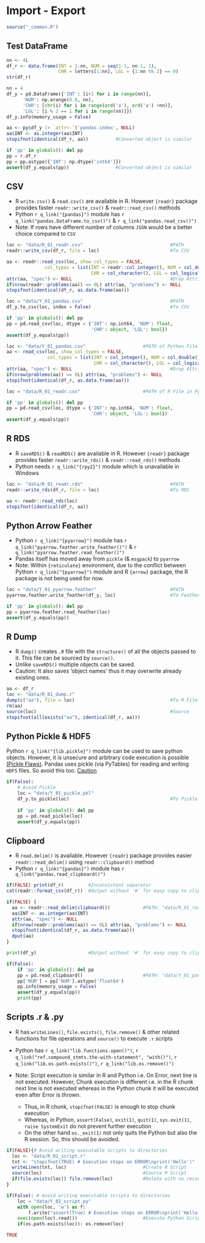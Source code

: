 # Import - Export {#in-out-p06}

```r
source("_common.R")
```

## Test DataFrame

```r
nn <- 4L
df_r <- data.frame(INT = 1:nn, NUM = seq(1-1, nn-1, 1), 
                   CHR = letters[1:nn], LGL = {1:nn %% 2} == 0)
str(df_r)
```

```python
nn = 4
df_y = pd.DataFrame({'INT': [i+1 for i in range(nn)], 
      'NUM': np.arange(0.0, nn),
      'CHR': [chr(i) for i in range(ord('a'), ord('a') +nn)],
      'LGL': [i % 2 == 1 for i in range(nn)]})
df_y.info(memory_usage = False)

```

```r
aa <- py$df_y |> `attr<-`('pandas.index', NULL) 
aa$INT <- as.integer(aa$INT)
stopifnot(identical(df_r, aa))          #Converted object is similar
```

```python
if 'pp' in globals(): del pp
pp = r.df_r
pp = pp.astype({'INT': np.dtype('int64')})
assert(df_y.equals(pp))                 #Converted object is similar

```

## CSV

- R `write.csv()` & `read.csv()` are available in R. However `{readr}` package provides faster  `readr::write_csv()` & `readr::read_csv()` methods
- Python `r q_link("{pandas}")` module has `r q_link("pandas.DataFrame.to_csv()")` & `r q_link("pandas.read_csv()")`
- Note: If rows have different number of columns `JSON` would be a better choice compared to `CSV` 

```r
loc <- "data/R_01_readr.csv"                                #PATH
readr::write_csv(df_r, file = loc)                          #To CSV

aa <- readr::read_csv(loc, show_col_types = FALSE, 
              col_types = list(INT = readr::col_integer(), NUM = col_double(), 
                               CHR = col_character(), LGL = col_logical()))
attr(aa, "spec") <- NULL                                    #Drop Attribute
if(nrow(readr::problems(aa)) == 0L) attr(aa, "problems") <- NULL
stopifnot(identical(df_r, as.data.frame(aa)))
```

```python
loc = "data/Y_01_pandas.csv"                                #PATH
df_y.to_csv(loc, index = False)                             #To CSV

if 'pp' in globals(): del pp
pp = pd.read_csv(loc, dtype = {'INT': np.int64, 'NUM': float, 
                               'CHR': object, 'LGL': bool})
assert(df_y.equals(pp))

```

```r
loc <- "data/Y_01_pandas.csv"                     #PATH of Python File in R
aa <- read_csv(loc, show_col_types = FALSE, 
               col_types = list(INT = col_integer(), NUM = col_double(), 
                                CHR = col_character(), LGL = col_logical()))
attr(aa, "spec") <- NULL                                    #Drop Attribute
if(nrow(problems(aa)) == 0L) attr(aa, "problems") <- NULL
stopifnot(identical(df_r, as.data.frame(aa)))
```

```python
loc = "data/R_01_readr.csv"                       #PATH of R File in Python

if 'pp' in globals(): del pp
pp = pd.read_csv(loc, dtype = {'INT': np.int64, 'NUM': float, 
                               'CHR': object, 'LGL': bool})
assert(df_y.equals(pp))

```

## R RDS

- R `saveRDS()` & `readRDS()` are available in R. However `{readr}` package provides faster  `readr::write_rds()` & `readr::read_rds()` methods
- Python needs `r q_link("{rpy2}")` module which is unavailable in Windows

```r
loc <- "data/R_01_readr.rds"                                #PATH
readr::write_rds(df_r, file = loc)                          #To RDS

aa <- readr::read_rds(loc)
stopifnot(identical(df_r, aa))
```

## Python Arrow Feather

- Python `r q_link("{pyarrow}")` module has `r q_link("pyarrow.feather.write_feather()")` & `r q_link("pyarrow.feather.read_feather()")`
- Pandas itself has moved away from `pickle` (& `msgpack`) to `pyarrow`
- Note: Within `{reticulate}` environment, due to the conflict between Python `r q_link("{pyarrow}")` module and R `{arrow}` package, the R package is not being used for now.

```python
loc = "data/Y_01_pyarrow.feather"                           #PATH
pyarrow.feather.write_feather(df_y, loc)                    #To Feather

if 'pp' in globals(): del pp
pp = pyarrow.feather.read_feather(loc)
assert(df_y.equals(pp))
```

## R Dump

- R `dump()` creates `.R` file with the `structure()` of all the objects passed to it. This file can be sourced by `source()`. 
- Unlike `saveRDS()` multiple objects can be saved. 
- Caution: It also saves 'object names' thus it may overwrite already existing ones.

```r
aa <- df_r
loc <- "data/R_01_dump.r"
dump(c("aa"), file = loc)                                   #To R File
rm(aa)
source(loc)                                                 #Source
stopifnot(all(exists("aa"), identical(df_r, aa)))
```

## Python Pickle & HDF5

::: {.rmdcaution}

Python `r q_link("{lib.pickle}")` module can be used to save python objects. However, it is unsecure and  arbitrary code execution is possible [(Pickle Flaws)](https://nedbatchelder.com/blog/202006/pickles_nine_flaws.html). 
Pandas uses pickle (via PyTables) for reading and writing `HDF5` files. So avoid this too. [Caution](https://pandas.pydata.org/docs/user_guide/io.html#io-hdf5)

```python
if(False):
    # Avoid Pickle
    loc = "data/Y_01_pickle.pkl"
    df_y.to_pickle(loc)                                     #To Pickle
    
    if 'pp' in globals(): del pp
    pp = pd.read_pickle(loc)
    assert(df_y.equals(pp))

```
:::

## Clipboard

- R `read.delim()` is available. However `{readr}` package provides easier `readr::read_delim()` using  `readr::clipboard()` method
- Python `r q_link("{pandas}")` module has `r q_link("pandas.read_clipboard()")`

```r
if(FALSE) print(df_r)         #Inconsistent separator
cat(readr::format_csv(df_r))  #Output without '#' for easy copy to clipboard

if(FALSE) {
  aa <- readr::read_delim(clipboard())            #PATH: "data/R_01_readr.csv"
  aa$INT <- as.integer(aa$INT)
  attr(aa, "spec") <- NULL
  if(nrow(readr::problems(aa)) == 0L) attr(aa, "problems") <- NULL
  stopifnot(identical(df_r, as.data.frame(aa)))
  dput(aa)
}
```

```python
print(df_y)                   #Output without '#' for easy copy to clipboard

if(False):
    if 'pp' in globals(): del pp
    pp = pd.read_clipboard()                      #PATH: "data/Y_01_pandas.csv"
    pp['NUM'] = pp['NUM'].astype('float64')
    pp.info(memory_usage = False)
    assert(df_y.equals(pp))
    print(pp)

```

## Scripts .r & .py

- R has `writeLines()`, `file.exists()`, `file.remove()` & other related functions for file operations and `source()` to execute `.r` scripts
- Python has `r q_link("lib.functions.open()")`, `r q_link("ref.compound_stmts.the-with-statement", "with()")`, `r q_link("lib.os.path.exists()")`, `r q_link("lib.os.remove()")`

- Note: Script execution is similar in R and Python i.e. On Error, next line is not executed. However, Chunk execution is different i.e. in the R chunk next line is not executed whereas in the Python chunk it will be executed even after Error is thrown. 
  - Thus, in R chunk, `stopifnot(FALSE)` is enough to stop chunk execution 
  - Whereas, in Python, `assert(False)`, `exit(1)`, `quit(1)`, `sys.exit(1)`, `raise SystemExit` do not prevent further execution 
  - On the other hand `os._exit(1)` not only quits the Python but also the R session. So, this should be avoided.

```r
if(FALSE){# Avoid writing executable scripts to directories
  loc <- "data/R_02_script.r"
  txt <- "stopifnot(TRUE) # Execution stops on ERROR\nprint('Hello')"
  writeLines(txt, loc)                            #Create R Script
  source(loc)                                     #Source R Script
  if(file.exists(loc)) file.remove(loc)           #Delete with no recovery  
}
```

```python
if(False): # Avoid writing executable scripts to directories
    loc = "data/Y_02_script.py"
    with open(loc, 'w') as f:
        f.write("assert(True) # Execution stops on ERROR\nprint('Hello')")
    exec(open(loc).read())                        #Execute Python Script
    if(os.path.exists(loc)): os.remove(loc)

```



```r
TRUE
```
